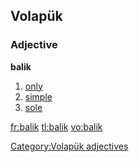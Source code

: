 {{see|balık}}
==Volapük==
===Adjective===
'''balik'''
# [[only]] 
# [[simple]] 
# [[sole]]
[[Category:Volapük adjectives]]

[[fr:balik]]
[[tl:balik]]
[[vo:balik]]